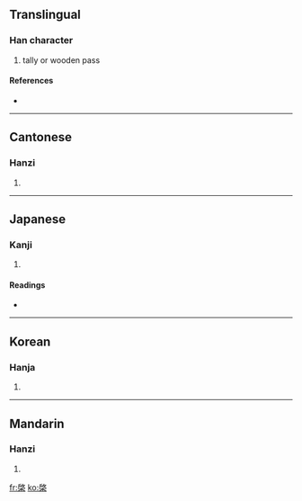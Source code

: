 ==Translingual==

===Han character===
{{Han char|rn=75|rad=木|as=08|sn=12|four=7890<sub>4</sub>|canj=竹大木 (HKD), 戈大木 (IKD)}}

# tally or wooden pass

====References====
* {{Han ref|kx=0534.020|dkj=14965|dj=0922.010|hdz=21239.070|uh=68E8|ud=26856|bh=D9C9|bd=55753}}

----

==Cantonese==

===Hanzi===
{{yue-hanzi|jyut=|y=kai2}}

# {{defn|Cantonese}}

----

==Japanese==

===Kanji===
{{ja-kanji|grade=|rs=木08}}

# {{defn|Japanese}}

====Readings====
* {{ja-readings|on=[[けい]] (kei), [[けん]] (ken)|kun=[[てがた]] (tegata)}}

----

==Korean==

===Hanja===
{{ko-hanja|hangeul=계|eumhun=|rv=gye|mr=kye|y=kyey}}

# {{defn|Korean}}

----

==Mandarin==

===Hanzi===
{{cmn-hanzi|pin=[[qǐ]] ([[qi3]])|wg=ch'i<sup>3</sup>}}

# {{defn|Mandarin}}

[[fr:棨]]
[[ko:棨]]